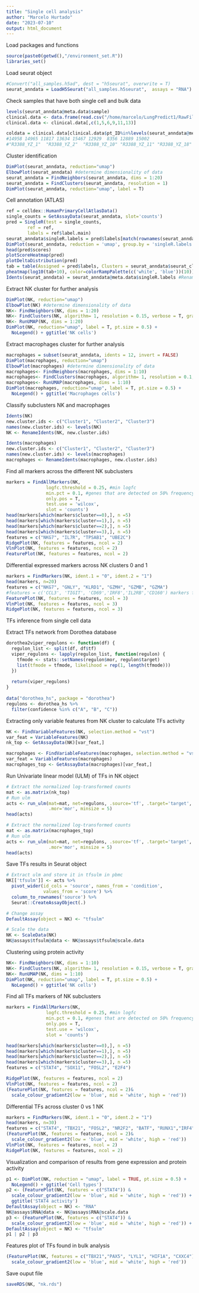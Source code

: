 ```yaml
---
title: "Single cell analysis"
author: "Marcelo Hurtado"
date: "2023-07-10"
output: html_document
---
```


Load packages and functions
```r
source(paste0(getwd(),"/environment_set.R"))
libraries_set()
```

Load seurat object 
```r
#Convert("all_samples.h5ad", dest = "h5seurat", overwrite = T)
seurat_anndata = LoadH5Seurat("all_samples.h5seurat",  assays = "RNA")
```

Check samples that have both single cell and bulk data
```r
levels(seurat_anndata@meta.data$sample)
clinical.data <- data.frame(read.csv("/home/marcelo/LungPredict1/RawFiles/ColumnData_Vanderbilt.csv", row.names = 1))
clinical.data <- clinical.data[,c(1,5,6,9,11,13)]

coldata = clinical.data[clinical.data$pt_ID%in%levels(seurat_anndata@meta.data$sample),]
#14958 14965 11817 13634 15467 12929  8356 12889 15002
#"R3388_YZ_1"  "R3388_YZ_2"  "R3388_YZ_10" "R3388_YZ_11" "R3388_YZ_18" "R3388_YZ_28" "R3388_YZ_56" "R4163_YZ_16" "R4163_YZ_25"
```

Cluster identification
```r
DimPlot(seurat_anndata, reduction="umap")
ElbowPlot(seurat_anndata) #determine dimensionality of data
seurat_anndata = FindNeighbors(seurat_anndata, dims = 1:20)
seurat_anndata = FindClusters(seurat_anndata, resolution = 1)
DimPlot(seurat_anndata, reduction="umap", label = T)
```

Cell annotation (ATLAS)
```r
ref = celldex::HumanPrimaryCellAtlasData()
single_counts = GetAssayData(seurat_anndata, slot='counts')
pred = SingleR(test = single_counts, 
        ref = ref,
        labels = ref$label.main)
seurat_anndata$singleR.labels = pred$labels[match(rownames(seurat_anndata@meta.data), rownames(pred))]
DimPlot(seurat_anndata, reduction = 'umap', group.by = 'singleR.labels')
head(pred$scores)
plotScoreHeatmap(pred)
plotDeltaDistribution(pred)
tab = table(Assigned = pred$labels, Clusters = seurat_anndata$seurat_clusters)
pheatmap(log10(tab+10), color=colorRampPalette(c('white', 'blue'))(10))
Idents(seurat_anndata) = seurat_anndata@meta.data$singleR.labels #Rename clusters
```

Extract NK cluster for further analysis
```r
DimPlot(NK, reduction="umap")
ElbowPlot(NK) #determine dimensionality of data
NK<- FindNeighbors(NK, dims = 1:20)
NK<- FindClusters(NK, algorithm= 1, resolution = 0.15, verbose = T, graph.name = "RNA_snn")
NK<- RunUMAP(NK, dims = 1:20)
DimPlot(NK, reduction="umap", label = T, pt.size = 0.5) + 
  NoLegend() + ggtitle('NK cells')
```

Extract macrophages cluster for further analysis
```r
macrophages = subset(seurat_anndata, idents = 12, invert = FALSE)
DimPlot(macrophages, reduction="umap")
ElbowPlot(macrophages) #determine dimensionality of data
macrophages<- FindNeighbors(macrophages, dims = 1:10)
macrophages<- FindClusters(macrophages, algorithm= 1, resolution = 0.1, verbose = T, graph.name = "RNA_snn")
macrophages<- RunUMAP(macrophages, dims = 1:10)
DimPlot(macrophages, reduction="umap", label = T, pt.size = 0.5) + 
  NoLegend() + ggtitle('Macrophages cells')
```

Classify subclusters NK and macrophages
```r
Idents(NK) 
new.cluster.ids <- c("Cluster1", "Cluster2", "Cluster3")
names(new.cluster.ids) <- levels(NK)
NK <- RenameIdents(NK, new.cluster.ids)

Idents(macrophages) 
new.cluster.ids <- c("Cluster1", "Cluster2", "Cluster3")
names(new.cluster.ids) <- levels(macrophages)
macrophages <- RenameIdents(macrophages, new.cluster.ids)
```

Find all markers across the different NK subclusters
```r
markers = FindAllMarkers(NK,
               logfc.threshold = 0.25, #min logfc 
               min.pct = 0.1, #genes that are detected on 50% frequency across clusters
               only.pos = T,
               test.use = 'wilcox',
               slot = 'counts')
head(markers[which(markers$cluster==0),], n =5)
head(markers[which(markers$cluster==1),], n =5)
head(markers[which(markers$cluster==2),], n =5)
head(markers[which(markers$cluster==3),], n =5)
features = c("NKG7", "IL7R", "TPSAB1", "UBE2C")
RidgePlot(NK, features = features, ncol = 2)
VlnPlot(NK, features = features, ncol = 2)
FeaturePlot(NK, features = features, ncol = 2)
```

Differential expressed markers across NK clusters 0 and 1
```r
markers = FindMarkers(NK, ident.1 = "0", ident.2 = "1")
head(markers, n=20)
features = c("NKG7", "GNLY", "KLRD1", "GZMH", "GZMB", "GZMA")
#features = c('CCL3', 'TIGIT', 'CD69','IRF8','IL2RB','CD160') markers from Pierre-Paul
FeaturePlot(NK, features = features, ncol = 3)
VlnPlot(NK, features = features, ncol = 3)
RidgePlot(NK, features = features, ncol = 3)
```

########################################################################

TFs inference from single cell data 

Extract TFs network from Dorothea database
```r
dorothea2viper_regulons <- function(df) {
  regulon_list <- split(df, df$tf)
  viper_regulons <- lapply(regulon_list, function(regulon) {
    tfmode <- stats::setNames(regulon$mor, regulon$target)
    list(tfmode = tfmode, likelihood = rep(1, length(tfmode)))
  })
    
  return(viper_regulons)
}
  
data("dorothea_hs", package = "dorothea")
regulons <- dorothea_hs %>%
  filter(confidence %in% c("A", "B", "C"))
```

Extracting only variable features from NK cluster to calculate TFs activity
```r
NK <- FindVariableFeatures(NK, selection.method = "vst")
var_feat = VariableFeatures(NK)
nk_top <- GetAssayData(NK)[var_feat,]

macrophages <- FindVariableFeatures(macrophages, selection.method = "vst")
var_feat = VariableFeatures(macrophages)
macrophages_top <- GetAssayData(macrophages)[var_feat,]
```

Run Univariate linear model (ULM) of TFs in NK object
```r
# Extract the normalized log-transformed counts
mat <- as.matrix(nk_top)
# Run ulm
acts <- run_ulm(mat=mat, net=regulons, .source='tf', .target='target',
                .mor='mor', minsize = 5)
head(acts)

# Extract the normalized log-transformed counts
mat <- as.matrix(macrophages_top)
# Run ulm
acts <- run_ulm(mat=mat, net=regulons, .source='tf', .target='target',
                .mor='mor', minsize = 5)
head(acts)

```

Save TFs results in Seurat object
```r
# Extract ulm and store it in tfsulm in pbmc
NK[['tfsulm']] <- acts %>%
  pivot_wider(id_cols = 'source', names_from = 'condition',
              values_from = 'score') %>%
  column_to_rownames('source') %>%
  Seurat::CreateAssayObject(.)

# Change assay
DefaultAssay(object = NK) <- "tfsulm"

# Scale the data
NK <- ScaleData(NK)
NK@assays$tfsulm@data <- NK@assays$tfsulm@scale.data
```

Clustering using protein activity
```r
NK<- FindNeighbors(NK, dims = 1:10)
NK<- FindClusters(NK, algorithm= 1, resolution = 0.15, verbose = T, graph.name = "RNA_snn")
NK<- RunUMAP(NK, dims = 1:10)
DimPlot(NK, reduction="umap", label = T, pt.size = 0.5) + 
  NoLegend() + ggtitle('NK cells')
```

Find all TFs markers of NK subclusters
```r
markers = FindAllMarkers(NK,
               logfc.threshold = 0.25, #min logfc 
               min.pct = 0.1, #genes that are detected on 50% frequency across clusters
               only.pos = T,
               test.use = 'wilcox',
               slot = 'counts')

head(markers[which(markers$cluster==0),], n =5)
head(markers[which(markers$cluster==1),], n =5)
head(markers[which(markers$cluster==2),], n =5)
head(markers[which(markers$cluster==3),], n =5)
features = c("STAT4", "SOX11", "FOSL2", "E2F4")

RidgePlot(NK, features = features, ncol = 2)
VlnPlot(NK, features = features, ncol = 2)
(FeaturePlot(NK, features = features, ncol = 2)& 
  scale_colour_gradient2(low = 'blue', mid = 'white', high = 'red'))
```

Differential TFs across cluster 0 vs 1 NK
```r
markers = FindMarkers(NK, ident.1 = "0", ident.2 = "1")
head(markers, n=30)
features = c("STAT4", "TBX21", "FOSL2", "NR2F2", "BATF", "RUNX1","IRF4","BCL6")
(FeaturePlot(NK, features = features, ncol = 2)& 
  scale_colour_gradient2(low = 'blue', mid = 'white', high = 'red'))
VlnPlot(NK, features = features, ncol = 2)
RidgePlot(NK, features = features, ncol = 2)
```

Visualization and comparison of results from gene expression and protein activity
```r
p1 <- DimPlot(NK, reduction = "umap", label = TRUE, pt.size = 0.5) + 
  NoLegend() + ggtitle('Cell types')
p2 <- (FeaturePlot(NK, features = c("STAT4")) & 
  scale_colour_gradient2(low = 'blue', mid = 'white', high = 'red')) +
  ggtitle('STAT4 activity')
DefaultAssay(object = NK) <- "RNA"
NK@assays$RNA@data <- NK@assays$RNA@scale.data
p3 <- (FeaturePlot(NK, features = c("STAT4")) & 
  scale_colour_gradient2(low = 'blue', mid = 'white', high = 'red')) + ggtitle('STAT4 expression')
DefaultAssay(object = NK) <- "tfsulm"
p1 | p2 | p3
```

Features plot of TFs found in bulk analysis
```r
(FeaturePlot(NK, features = c("TBX21","PAX5", "LYL1", "HIF1A", "CXXC4")) & 
  scale_colour_gradient2(low = 'blue', mid = 'white', high = 'red'))
```

Save ouput file
```r
saveRDS(NK, "nk.rds")
```



